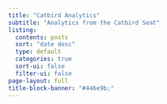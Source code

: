 ```yaml
---
title: "Catbird Analytics"
subtitle: "Analytics from the Catbird Seat"
listing:
  contents: posts
  sort: "date desc"
  type: default
  categories: true
  sort-ui: false
  filter-ui: false
page-layout: full
title-block-banner: "#446e9b;"
---
```

